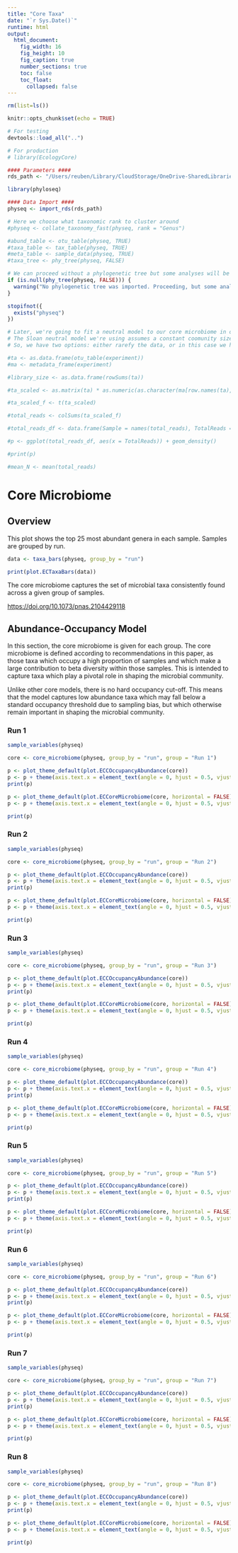 ```yaml
---
title: "Core Taxa"
date: "`r Sys.Date()`"
runtime: html
output: 
  html_document:
    fig_width: 16
    fig_height: 10
    fig_caption: true
    number_sections: true
    toc: false
    toc_float:
      collapsed: false
---
```


```r
rm(list=ls())

knitr::opts_chunk$set(echo = TRUE)

# For testing
devtools::load_all("..")

# For production
# library(EcologyCore)
```

```r
#### Parameters ####
rds_path <- "/Users/reuben/Library/CloudStorage/OneDrive-SharedLibraries-CranfieldUniversity/Sophie Bretagne - Shared/data/experiment_genus.rds"
```

```r
library(phyloseq)

#### Data Import ####
physeq <- import_rds(rds_path)

# Here we choose what taxonomic rank to cluster around
#physeq <- collate_taxonomy_fast(physeq, rank = "Genus")

#abund_table <- otu_table(physeq, TRUE)
#taxa_table <- tax_table(physeq, TRUE)
#meta_table <- sample_data(physeq, TRUE)
#taxa_tree <- phy_tree(physeq, FALSE)

# We can proceed without a phylogenetic tree but some analyses will be unavailable
if (is.null(phy_tree(physeq, FALSE))) {
  warning("No phylogenetic tree was imported. Proceeding, but some analyses may be unavailable.")
}
```

```r
stopifnot({
  exists("physeq")
})
```

```r
# Later, we're going to fit a neutral model to our core microbiome in order to see which members are selected for deterministically
# The Sloan neutral model we're using assumes a constant coomunity size (N), but library sizes can vary by orders of magnitude between samples
# So, we have two options: either rarefy the data, or in this case we have total microbial count data in the form of 16S qPCR results, which we can use to give us a mean value for microbial counts

#ta <- as.data.frame(otu_table(experiment))
#ma <- metadata_frame(experiment)

#library_size <- as.data.frame(rowSums(ta))

#ta_scaled <- as.matrix(ta) * as.numeric(as.character(ma[row.names(ta), "qPCR_16S_per_ml"])) / as.numeric(as.character(library_size[row.names(library_size), "rowSums(ta)"]))

#ta_scaled_f <- t(ta_scaled)

#total_reads <- colSums(ta_scaled_f)

#total_reads_df <- data.frame(Sample = names(total_reads), TotalReads = total_reads)

#p <- ggplot(total_reads_df, aes(x = TotalReads)) + geom_density()

#print(p)

#mean_N <- mean(total_reads)
```

# Core Microbiome

## Overview

This plot shows the top 25 most abundant genera in each sample. Samples are grouped by run.

```r
data <- taxa_bars(physeq, group_by = "run")

print(plot.ECTaxaBars(data))
```

The core microbiome captures the set of microbial taxa consistently found across a given group of samples.

<https://doi.org/10.1073/pnas.2104429118>

## Abundance-Occupancy Model

In this section, the core microbiome is given for each group. The core microbiome is defined according to recommendations in this paper, as those taxa which occupy a high proportion of samples and which make a large contribution to beta diversity within those samples. This is intended to capture taxa which play a pivotal role in shaping the microbial community.

Unlike other core models, there is no hard occupancy cut-off. This means that the model captures low abundance taxa which may fall below a standard occupancy threshold due to sampling bias, but which otherwise remain important in shaping the microbial community.

### Run 1

```r
sample_variables(physeq)

core <- core_microbiome(physeq, group_by = "run", group = "Run 1")
```

```r
p <- plot_theme_default(plot.ECCOccupancyAbundance(core))
p <- p + theme(axis.text.x = element_text(angle = 0, hjust = 0.5, vjust = 0.5), legend.title = element_text(size = 12))
print(p)
```

```r
p <- plot_theme_default(plot.ECCoreMicrobiome(core, horizontal = FALSE))
p <- p + theme(axis.text.x = element_text(angle = 0, hjust = 0.5, vjust = 0.5), legend.title = element_text(size = 12))

print(p)
```

### Run 2

```r
sample_variables(physeq)

core <- core_microbiome(physeq, group_by = "run", group = "Run 2")
```

```r
p <- plot_theme_default(plot.ECCOccupancyAbundance(core))
p <- p + theme(axis.text.x = element_text(angle = 0, hjust = 0.5, vjust = 0.5), legend.title = element_text(size = 12))
print(p)
```

```r
p <- plot_theme_default(plot.ECCoreMicrobiome(core, horizontal = FALSE))
p <- p + theme(axis.text.x = element_text(angle = 0, hjust = 0.5, vjust = 0.5), legend.title = element_text(size = 12))

print(p)
```

### Run 3

```r
sample_variables(physeq)

core <- core_microbiome(physeq, group_by = "run", group = "Run 3")
```

```r
p <- plot_theme_default(plot.ECCOccupancyAbundance(core))
p <- p + theme(axis.text.x = element_text(angle = 0, hjust = 0.5, vjust = 0.5), legend.title = element_text(size = 12))
print(p)
```

```r
p <- plot_theme_default(plot.ECCoreMicrobiome(core, horizontal = FALSE))
p <- p + theme(axis.text.x = element_text(angle = 0, hjust = 0.5, vjust = 0.5), legend.title = element_text(size = 12))

print(p)
```

### Run 4

```r
sample_variables(physeq)

core <- core_microbiome(physeq, group_by = "run", group = "Run 4")
```

```r
p <- plot_theme_default(plot.ECCOccupancyAbundance(core))
p <- p + theme(axis.text.x = element_text(angle = 0, hjust = 0.5, vjust = 0.5), legend.title = element_text(size = 12))
print(p)
```

```r
p <- plot_theme_default(plot.ECCoreMicrobiome(core, horizontal = FALSE))
p <- p + theme(axis.text.x = element_text(angle = 0, hjust = 0.5, vjust = 0.5), legend.title = element_text(size = 12))

print(p)
```

### Run 5

```r
sample_variables(physeq)

core <- core_microbiome(physeq, group_by = "run", group = "Run 5")
```

```r
p <- plot_theme_default(plot.ECCOccupancyAbundance(core))
p <- p + theme(axis.text.x = element_text(angle = 0, hjust = 0.5, vjust = 0.5), legend.title = element_text(size = 12))
print(p)
```

```r
p <- plot_theme_default(plot.ECCoreMicrobiome(core, horizontal = FALSE))
p <- p + theme(axis.text.x = element_text(angle = 0, hjust = 0.5, vjust = 0.5), legend.title = element_text(size = 12))

print(p)
```

### Run 6

```r
sample_variables(physeq)

core <- core_microbiome(physeq, group_by = "run", group = "Run 6")
```

```r
p <- plot_theme_default(plot.ECCOccupancyAbundance(core))
p <- p + theme(axis.text.x = element_text(angle = 0, hjust = 0.5, vjust = 0.5), legend.title = element_text(size = 12))
print(p)
```

```r
p <- plot_theme_default(plot.ECCoreMicrobiome(core, horizontal = FALSE))
p <- p + theme(axis.text.x = element_text(angle = 0, hjust = 0.5, vjust = 0.5), legend.title = element_text(size = 12))

print(p)
```

### Run 7

```r
sample_variables(physeq)

core <- core_microbiome(physeq, group_by = "run", group = "Run 7")
```

```r
p <- plot_theme_default(plot.ECCOccupancyAbundance(core))
p <- p + theme(axis.text.x = element_text(angle = 0, hjust = 0.5, vjust = 0.5), legend.title = element_text(size = 12))
print(p)
```

```r
p <- plot_theme_default(plot.ECCoreMicrobiome(core, horizontal = FALSE))
p <- p + theme(axis.text.x = element_text(angle = 0, hjust = 0.5, vjust = 0.5), legend.title = element_text(size = 12))

print(p)
```

### Run 8

```r
sample_variables(physeq)

core <- core_microbiome(physeq, group_by = "run", group = "Run 8")
```

```r
p <- plot_theme_default(plot.ECCOccupancyAbundance(core))
p <- p + theme(axis.text.x = element_text(angle = 0, hjust = 0.5, vjust = 0.5), legend.title = element_text(size = 12))
print(p)
```

```r
p <- plot_theme_default(plot.ECCoreMicrobiome(core, horizontal = FALSE))
p <- p + theme(axis.text.x = element_text(angle = 0, hjust = 0.5, vjust = 0.5), legend.title = element_text(size = 12))

print(p)
```
